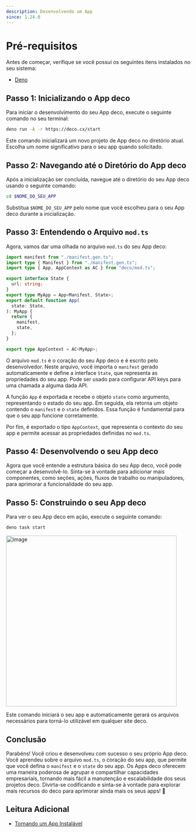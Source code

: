 ```yaml
---
description: Desenvolvendo um App
since: 1.24.0
---
```


# Pré-requisitos

Antes de começar, verifique se você possui os seguintes itens instalados no seu
sistema:

- [Deno](https://deno.land/)

## Passo 1: Inicializando o App deco

Para iniciar o desenvolvimento do seu App deco, execute o seguinte comando no
seu terminal:

```bash
deno run -A -r https://deco.cx/start
```

Este comando inicializará um novo projeto de App deco no diretório atual.
Escolha um nome significativo para o seu app quando solicitado.

## Passo 2: Navegando até o Diretório do App deco

Após a inicialização ser concluída, navegue até o diretório do seu App deco
usando o seguinte comando:

```bash
cd $NOME_DO_SEU_APP
```

Substitua `$NOME_DO_SEU_APP` pelo nome que você escolheu para o seu App deco
durante a inicialização.

## Passo 3: Entendendo o Arquivo `mod.ts`

Agora, vamos dar uma olhada no arquivo `mod.ts` do seu App deco:

```ts
import manifest from "./manifest.gen.ts";
import type { Manifest } from "./manifest.gen.ts";
import type { App, AppContext as AC } from "deco/mod.ts";

export interface State {
  url: string;
}
export type MyApp = App<Manifest, State>;
export default function App(
  state: State,
): MyApp {
  return {
    manifest,
    state,
  };
}

export type AppContext = AC<MyApp>;
```

O arquivo `mod.ts` é o coração do seu App deco e é escrito pelo desenvolvedor.
Neste arquivo, você importa o `manifest` gerado automaticamente e define a
interface `State`, que representa as propriedades do seu app. Pode ser usado
para configurar API keys para uma chamada a alguma dada API.

A função `App` é exportada e recebe o objeto `state` como argumento,
representando o estado do seu app. Em seguida, ela retorna um objeto contendo o
`manifest` e o `state` definidos. Essa função é fundamental para que o seu app
funcione corretamente.

Por fim, é exportado o tipo `AppContext`, que representa o contexto do seu app e
permite acessar as propriedades definidas no `mod.ts`.

## Passo 4: Desenvolvendo o seu App deco

Agora que você entende a estrutura básica do seu App deco, você pode começar a
desenvolvê-lo. Sinta-se à vontade para adicionar mais componentes, como seções,
ações, fluxos de trabalho ou manipuladores, para aprimorar a funcionalidade do
seu app.

## Passo 5: Construindo o seu App deco

Para ver o seu App deco em ação, execute o seguinte comando:

```bash
deno task start
```

<Frame><img width="466" alt="image" src="https://github.com/deco-sites/starting/assets/5839364/a0dfa130-91e0-4542-84e6-29d4539c7cff"/></Frame>

Este comando iniciará o seu app e automaticamente gerará os arquivos necessários
para torná-lo utilizável em qualquer site deco.

## Conclusão

Parabéns! Você criou e desenvolveu com sucesso o seu próprio App deco. Você
aprendeu sobre o arquivo `mod.ts`, o coração do seu app, que permite que você
defina o `manifest` e o `state` do seu app. Os Apps deco oferecem uma maneira
poderosa de agrupar e compartilhar capacidades empresariais, tornando mais fácil
a manutenção e escalabilidade dos seus projetos deco. Divirta-se codificando e
sinta-se à vontade para explorar mais recursos do deco para aprimorar ainda mais
os seus apps! 🚀

## Leitura Adicional

- [Tornando um App Instalável](https://deco.cx/docs/en/developing-capabilities/apps/making-an-app-installable)

